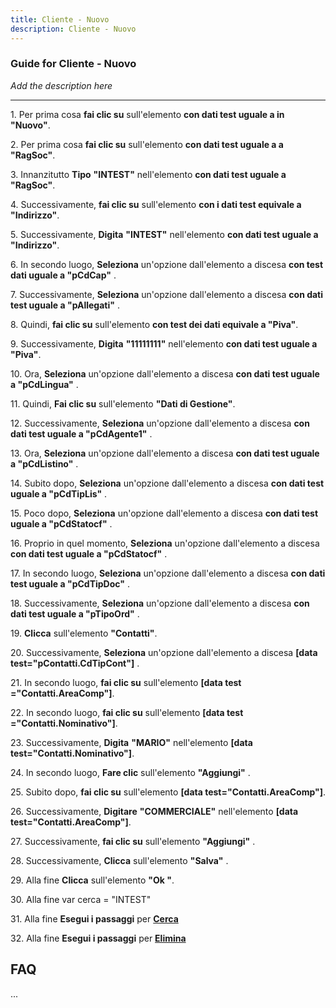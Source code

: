```yaml
---
title: Cliente - Nuovo
description: Cliente - Nuovo
---
```


### Guide for Cliente - Nuovo

*Add the description here*

___

1\. Per prima cosa **fai clic su** sull'elemento **con dati test uguale a in "Nuovo"**.  
  
2\. Per prima cosa **fai clic su** sull'elemento **con dati test uguale a a "RagSoc"**.  
  
3\. Innanzitutto **Tipo** **"INTEST"** nell'elemento **con dati test uguale a "RagSoc"**.  
  
4\. Successivamente, **fai clic su** sull'elemento **con i dati test equivale a "Indirizzo"**.  
  
5\. Successivamente, **Digita** **"INTEST"** nell'elemento **con dati test uguale a "Indirizzo"**.  
  
6\. In secondo luogo, **Seleziona** un'opzione dall'elemento a discesa **con test dati uguale a "pCdCap"** .  
  
7\. Successivamente, **Seleziona** un'opzione dall'elemento a discesa **con dati test uguale a "pAllegati"** .  
  
8\. Quindi, **fai clic su** sull'elemento **con test dei dati equivale a "Piva"**.  
  
9\. Successivamente, **Digita** **"11111111"** nell'elemento **con dati test uguale a "Piva"**.  
  
10\. Ora, **Seleziona** un'opzione dall'elemento a discesa **con dati test uguale a "pCdLingua"** .  
  
11\. Quindi, **Fai clic su** sull'elemento **"Dati di Gestione"**.  
  
12\. Successivamente, **Seleziona** un'opzione dall'elemento a discesa **con dati test uguale a "pCdAgente1"** .  
  
13\. Ora, **Seleziona** un'opzione dall'elemento a discesa **con dati test uguale a "pCdListino"** .  
  
14\. Subito dopo, **Seleziona** un'opzione dall'elemento a discesa **con dati test uguale a "pCdTipLis"** .  
  
15\. Poco dopo, **Seleziona** un'opzione dall'elemento a discesa **con dati test uguale a "pCdStatocf"** .  
  
16\. Proprio in quel momento, **Seleziona** un'opzione dall'elemento a discesa **con dati test uguale a "pCdStatocf"** .  
  
17\. In secondo luogo, **Seleziona** un'opzione dall'elemento a discesa **con dati test uguale a "pCdTipDoc"** .  
  
18\. Successivamente, **Seleziona** un'opzione dall'elemento a discesa **con dati test uguale a "pTipoOrd"** .  
  
19\. **Clicca** sull'elemento **"Contatti"**.  
  
20\. Successivamente, **Seleziona** un'opzione dall'elemento a discesa **\[data test="pContatti.CdTipCont"\]** .  
  
21\. In secondo luogo, **fai clic su** sull'elemento **\[data test ="Contatti.AreaComp"\]**.  
  
22\. In secondo luogo, **fai clic su** sull'elemento **\[data test ="Contatti.Nominativo"\]**.  
  
23\. Successivamente, **Digita** **"MARIO"** nell'elemento **\[data test="Contatti.Nominativo"\]**.  
  
24\. In secondo luogo, **Fare clic** sull'elemento **"Aggiungi"** .  
  
25\. Subito dopo, **fai clic su** sull'elemento **\[data test="Contatti.AreaComp"\]**.  
  
26\. Successivamente, **Digitare** **"COMMERCIALE"** nell'elemento **\[data test="Contatti.AreaComp"\]**.  
  
27\. Successivamente, **fai clic su** sull'elemento **"Aggiungi"** .  
  
28\. Successivamente, **Clicca** sull'elemento **"Salva"** .  
  
29\. Alla fine **Clicca** sull'elemento **"Ok "**.  
  
30\. Alla fine var cerca = "INTEST"  
  
31\. Alla fine **Esegui i passaggi** per **[Cerca](../docs/Z_Operazioni%20base/Cerca)**  
  
32\. Alla fine **Esegui i passaggi** per **[Elimina](../docs/Z_Operazioni%20base/Elimina)**

FAQ
---

...